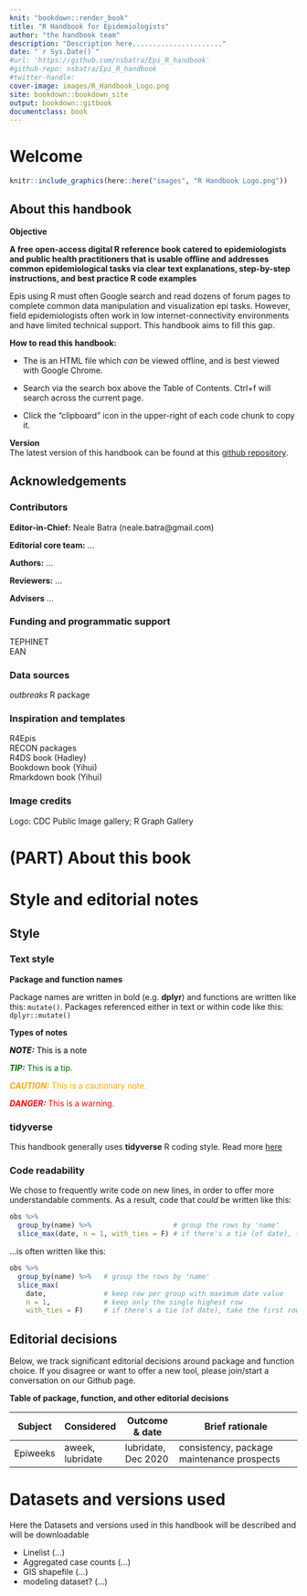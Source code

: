 ```yaml
---
knit: "bookdown::render_book"
title: "R Handbook for Epidemiologists"
author: "the handbook team"
description: "Description here......................"
date: "`r Sys.Date()`"
#url: 'https://github.com/nsbatra/Epi_R_handbook'
#github-repo: nsbatra/Epi_R_handbook
#twitter-handle: 
cover-image: images/R_Handbook_Logo.png
site: bookdown::bookdown_site
output: bookdown::gitbook
documentclass: book
---
```


<!-- ---  -->
<!-- title: "A Minimal Book Example" -->
<!-- author: "Yihui Xie" -->
<!-- date: "`r Sys.Date()`" -->
<!-- site: bookdown::bookdown_site -->
<!-- output: bookdown::gitbook -->
<!-- documentclass: book -->
<!-- bibliography: [book.bib, packages.bib] -->
<!-- biblio-style: apalike -->
<!-- link-citations: yes -->
<!-- github-repo: rstudio/bookdown-demo -->
<!-- description: "This is a minimal example of using the bookdown package to write a book. The output format for this example is bookdown::gitbook." -->
<!-- --- -->

# Welcome

```r
knitr::include_graphics(here::here("images", "R Handbook Logo.png"))
```


<!-- ======================================================= -->
## About this handbook

**Objective**  

**A free open-access digital R reference book catered to epidemiologists and public health practitioners that is usable offline and addresses common epidemiological tasks via clear text explanations, step-by-step instructions, and best practice R code examples**

Epis using R must often Google search and read dozens of forum pages to complete common data manipulation and visualization epi tasks. However, field epidemiologists often work in low internet-connectivity environments and have limited technical support. This handbook aims to fill this gap.  

  
**How to read this handbook:**  

* The is an HTML file which *can* be viewed offline, and is best viewed with Google Chrome.  

* Search via the search box above the Table of Contents. Ctrl+f will search across the current page.  

* Click the "clipboard" icon in the upper-right of each code chunk to copy it.    



**Version**  
The latest version of this handbook can be found at this [github repository](https://github.com/nsbatra/R_epi_handbook).  





<!-- ======================================================= -->
## Acknowledgements


### Contributors  

**Editor-in-Chief:** Neale Batra (neale.batra@gmail.com)

**Editorial core team:**  ...  

**Authors:** ...

**Reviewers:** ...  

**Advisers**  ...  


### Funding and programmatic support  

TEPHINET  
EAN


### Data sources  

*outbreaks* R package  


### Inspiration and templates  

R4Epis  
RECON packages  
R4DS book (Hadley)  
Bookdown book (Yihui)  
Rmarkdown book (Yihui)  

### Image credits  

Logo: CDC Public Image gallery; R Graph Gallery  



<!--chapter:end:index.Rmd-->

# (PART) About this book {-}

<!--chapter:end:raw_pages/cat_about_book.Rmd-->

# Style and editorial notes {.tabset .tabset-fade}


## Style  


### Text style


**Package and function names**  

Package names are written in bold (e.g. **dplyr**) and functions are written like this: `mutate()`. Packages referenced either in text or within code like this: `dplyr::mutate()`  



**Types of notes**  

<span style="color: black;">**_NOTE:_** This is a note</span>

<span style="color: darkgreen;">**_TIP:_** This is a tip.</span>

<span style="color: orange;">**_CAUTION:_** This is a cautionary note.</span>

<span style="color: red;">**_DANGER:_** This is a warning.</span>



### **tidyverse**  

This handbook generally uses **tidyverse** R coding style. Read more [here](https://www.tidyverse.org/)



### Code readability  

We chose to frequently write code on new lines, in order to offer more understandable comments. As a result, code that *could* be written like this:  

```r
obs %>% 
  group_by(name) %>%                    # group the rows by 'name'
  slice_max(date, n = 1, with_ties = F) # if there's a tie (of date), take the first row
```

...is often written like this:  

```r
obs %>% 
  group_by(name) %>%   # group the rows by 'name'
  slice_max(
    date,              # keep row per group with maximum date value 
    n = 1,             # keep only the single highest row 
    with_ties = F)     # if there's a tie (of date), take the first row
```




## Editorial decisions  

Below, we track significant editorial decisions around package and function choice. If you disagree or want to offer a new tool, please join/start a conversation on our Github page.    


**Table of package, function, and other editorial decisions**  



Subject           |     Considered      |   Outcome & date    |    Brief rationale   
----------------- | --------------------|---------------------|--------------------------------------------------    
Epiweeks          | aweek, lubridate    | lubridate, Dec 2020 | consistency, package maintenance prospects  
   





<!--chapter:end:raw_pages/editorial_style.Rmd-->

# Datasets and versions used

Here the Datasets and versions used in this handbook will be described and will be downloadable  

* Linelist (...)
* Aggregated case counts (...)  
* GIS shapefile (...)  
* modeling dataset? (...)
